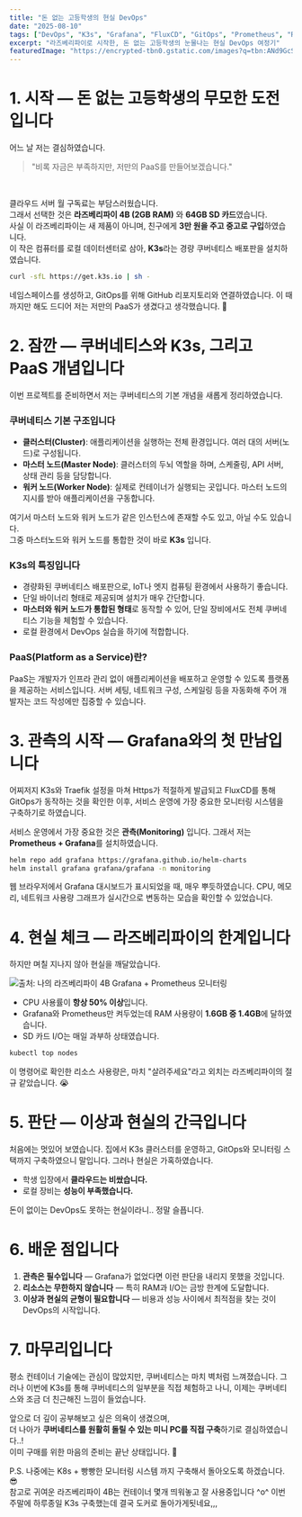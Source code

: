 ```yaml
---
title: "돈 없는 고등학생의 현실 DevOps"
date: "2025-08-10"
tags: ["DevOps", "K3s", "Grafana", "FluxCD", "GitOps", "Prometheus", "Raspberry Pi"]
excerpt: "라즈베리파이로 시작한, 돈 없는 고등학생의 눈물나는 현실 DevOps 여정기"
featuredImage: "https://encrypted-tbn0.gstatic.com/images?q=tbn:ANd9GcSRYlDNwD1WqtU85yczbbVkitg6y6LTm1IpZg&s"
---
```



# 1. 시작 — 돈 없는 고등학생의 무모한 도전입니다

어느 날 저는 결심하였습니다.

> "비록 자금은 부족하지만, 저만의 PaaS를 만들어보겠습니다."
<br/>

클라우드 서버 월 구독료는 부담스러웠습니다.  
그래서 선택한 것은 **라즈베리파이 4B (2GB RAM)** 와 **64GB SD 카드**였습니다.  
사실 이 라즈베리파이는 새 제품이 아니며, 친구에게 **3만 원을 주고 중고로 구입**하였습니다.  
이 작은 컴퓨터를 로컬 데이터센터로 삼아, **K3s**라는 경량 쿠버네티스 배포판을 설치하였습니다.

```bash
curl -sfL https://get.k3s.io | sh -
```

네임스페이스를 생성하고, GitOps를 위해 GitHub 리포지토리와 연결하였습니다.
이 때 까지만 해도 드디어 저는 저만의 PaaS가 생겼다고 생각했습니다. 🤯



# 2. 잠깐 — 쿠버네티스와 K3s, 그리고 PaaS 개념입니다

이번 프로젝트를 준비하면서 저는 쿠버네티스의 기본 개념을 새롭게 정리하였습니다.

### 쿠버네티스 기본 구조입니다

* **클러스터(Cluster)**: 애플리케이션을 실행하는 전체 환경입니다. 여러 대의 서버(노드)로 구성됩니다.
* **마스터 노드(Master Node)**: 클러스터의 두뇌 역할을 하며, 스케줄링, API 서버, 상태 관리 등을 담당합니다.
* **워커 노드(Worker Node)**: 실제로 컨테이너가 실행되는 곳입니다. 마스터 노드의 지시를 받아 애플리케이션을 구동합니다.

여기서 마스터 노드와 워커 노드가 같은 인스턴스에 존재할 수도 있고, 아닐 수도 있습니다.     
그중 마스터노드와 워커 노드를 통합한 것이 바로 **K3s** 입니다.

### K3s의 특징입니다

* 경량화된 쿠버네티스 배포판으로, IoT나 엣지 컴퓨팅 환경에서 사용하기 좋습니다.
* 단일 바이너리 형태로 제공되며 설치가 매우 간단합니다.
* **마스터와 워커 노드가 통합된 형태**로 동작할 수 있어, 단일 장비에서도 전체 쿠버네티스 기능을 체험할 수 있습니다.
* 로컬 환경에서 DevOps 실습을 하기에 적합합니다.

### PaaS(Platform as a Service)란?

PaaS는 개발자가 인프라 관리 없이 애플리케이션을 배포하고 운영할 수 있도록 플랫폼을 제공하는 서비스입니다.
서버 세팅, 네트워크 구성, 스케일링 등을 자동화해 주어 개발자는 코드 작성에만 집중할 수 있습니다.



# 3. 관측의 시작 — Grafana와의 첫 만남입니다

어찌저지 K3s와 Traefik 설정을 마쳐 Https가 적절하게 발급되고 FluxCD를 통해 GitOps가 동작하는 것을 확인한 이후, 서비스 운영에 가장 중요한 모니터링 시스템을 구축하기로 하였습니다.

서비스 운영에서 가장 중요한 것은 **관측(Monitoring)** 입니다.
그래서 저는 **Prometheus + Grafana**를 설치하였습니다.

```bash
helm repo add grafana https://grafana.github.io/helm-charts
helm install grafana grafana/grafana -n monitoring
```

웹 브라우저에서 Grafana 대시보드가 표시되었을 때, 매우 뿌듯하였습니다.
CPU, 메모리, 네트워크 사용량 그래프가 실시간으로 변동하는 모습을 확인할 수 있었습니다.



# 4. 현실 체크 — 라즈베리파이의 한계입니다

하지만 며칠 지나지 않아 현실을 깨달았습니다.

![출처: 나의 라즈베리파이 4B Grafana + Prometheus 모니터링](https://blog.iambottle.site/images/raspberrypi4b-k3s-memory.png)

* CPU 사용률이 **항상 50% 이상**입니다.
* Grafana와 Prometheus만 켜두었는데 RAM 사용량이 **1.6GB 중 1.4GB**에 달하였습니다.
* SD 카드 I/O는 매일 과부하 상태였습니다.

```bash
kubectl top nodes
```

이 명령어로 확인한 리소스 사용량은,
마치 "살려주세요"라고 외치는 라즈베리파이의 절규 같았습니다. 😭



# 5. 판단 — 이상과 현실의 간극입니다

처음에는 멋있어 보였습니다.
집에서 K3s 클러스터를 운영하고, GitOps와 모니터링 스택까지 구축하였으니 말입니다.
그러나 현실은 가혹하였습니다.

* 학생 입장에서 **클라우드는 비쌌습니다.**
* 로컬 장비는 **성능이 부족했습니다.**

돈이 없이는 DevOps도 못하는 현실이라니.. 정말 슬픕니다.



# 6. 배운 점입니다

1. **관측은 필수입니다** — Grafana가 없었다면 이런 판단을 내리지 못했을 것입니다.
2. **리소스는 무한하지 않습니다** — 특히 RAM과 I/O는 금방 한계에 도달합니다.
3. **이상과 현실의 균형이 필요합니다** — 비용과 성능 사이에서 최적점을 찾는 것이 DevOps의 시작입니다.



# 7. 마무리입니다

평소 컨테이너 기술에는 관심이 많았지만,
쿠버네티스는 마치 벽처럼 느껴졌습니다.
그러나 이번에 K3s를 통해 쿠버네티스의 일부분을 직접 체험하고 나니,
이제는 쿠버네티스와 조금 더 친근해진 느낌이 들었습니다.

앞으로 더 깊이 공부해보고 싶은 의욕이 생겼으며,       
더 나아가 **쿠버네티스를 원활히 돌릴 수 있는 미니 PC를 직접 구축**하기로 결심하였습니다..!      
이미 구매를 위한 마음의 준비는 끝난 상태입니다. 🚀

P.S. 나중에는 K8s + 빵빵한 모니터링 시스템 까지 구축해서 돌아오도록 하겠습니다. 😎       
참고로 귀여운 라즈베리파이 4B는 컨테이너 몇개 띄워놓고 잘 사용중입니다 ^o^
이번 주말에 하루종일 K3s 구축했는데 결국 도커로 돌아가게됫네요,,, 